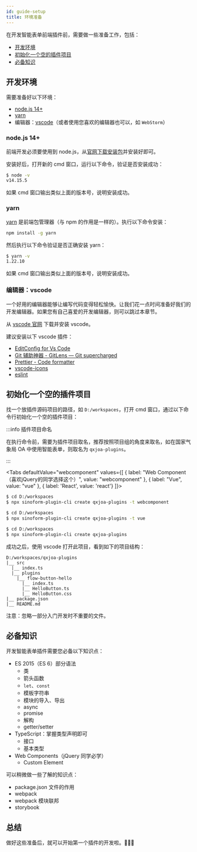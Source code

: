```yaml
---
id: guide-setup
title: 环境准备
---
```



在开发智能表单前端插件前，需要做一些准备工作，包括：

- [开发环境](#开发环境)
- [初始化一个空的插件项目](#初始化一个空的插件项目)
- [必备知识](#必备知识)

## 开发环境

需要准备好以下环境：

- [node.js 14+](https://nodejs.org/en/)
- [yarn](https://yarnpkg.com/)
- 编辑器：[vscode](https://code.visualstudio.com/)（或者使用您喜欢的编辑器也可以，如 `WebStorm`）

### node.js 14+

前端开发必须要使用到 node.js，从[官网下载安装包](https://nodejs.org/zh-cn/download/)并安装好即可。

安装好后，打开新的 cmd 窗口，运行以下命令，验证是否安装成功：

```bash
$ node -v
v14.15.5
```

如果 cmd 窗口输出类似上面的版本号，说明安装成功。

### yarn

[yarn](https://yarnpkg.com/) 是前端包管理器（与 npm 的作用是一样的）。执行以下命令安装：

```bash
npm install -g yarn
```

然后执行以下命令验证是否正确安装 yarn：

```bash
$ yarn -v
1.22.10
```

如果 cmd 窗口输出类似上面的版本号，说明安装成功。

### 编辑器：vscode

一个好用的编辑器能够让编写代码变得轻松愉快。让我们花一点时间准备好我们的开发编辑器。如果您有自己喜爱的开发编辑器，则可以跳过本章节。

从 [vscode 官网](https://code.visualstudio.com/) 下载并安装 vscode。

建议安装以下 vscode 插件：

- [EditConfig for Vs Code](https://marketplace.visualstudio.com/items?itemName=EditorConfig.EditorConfig)
- [Git 辅助神器 - GitLens — Git supercharged](https://marketplace.visualstudio.com/items?itemName=eamodio.gitlens)
- [Prettier - Code formatter](https://marketplace.visualstudio.com/items?itemName=esbenp.prettier-vscode)
- [vscode-icons](https://marketplace.visualstudio.com/items?itemName=robertohuertasm.vscode-icons)
- [eslint](https://marketplace.visualstudio.com/items?itemName=dbaeumer.vscode-eslint)

## 初始化一个空的插件项目

找一个放插件源码项目的路径，如 `D:/workspaces`，打开 cmd 窗口，通过以下命令行初始化一个空的插件项目：

:::info 插件项目命名

在执行命令前，需要为插件项目取名，推荐按照项目组的角度来取名，如在国家气象局 OA 中使用智能表单，则取名为 `qxjoa-plugins`。

:::

<Tabs defaultValue="webcomponent"
  values={[
    { label: "Web Component（喜欢jQuery的同学选择这个）", value: "webcomponent" },
    { label: "Vue", value: "vue" },
    { label: 'React', value: 'react'}
  ]}>
  <TabItem value="webcomponent">

```bash
$ cd D:/workspaces
$ npx sinoform-plugin-cli create qxjoa-plugins -t webcomponent
```

  </TabItem>
  <TabItem value="vue">

```bash
$ cd D:/workspaces
$ npx sinoform-plugin-cli create qxjoa-plugins -t vue
```

  </TabItem>
  <TabItem value="react">

```bash
$ cd D:/workspaces
$ npx sinoform-plugin-cli create qxjoa-plugins
```

  </TabItem>
</Tabs>

成功之后，使用 vscode 打开此项目，看到如下的项目结构：

```
D:/workspaces/qxjoa-plugins
|__ src
  |__ index.ts
  |__ plugins
    |__ flow-button-hello
      |__ index.ts
      |__ HelloButton.ts
      |__ HelloButton.css
|__ package.json
|__ README.md
```

注意：忽略一部分入门开发时不重要的文件。

## 必备知识

开发智能表单插件需要您必备以下知识点：

- ES 2015（ES 6）部分语法
  - 类
  - 箭头函数
  - `let`、`const`
  - 模板字符串
  - 模块的导入、导出
  - async
  - promise
  - 解构
  - getter/setter
- TypeScript：掌握类型声明即可
  - 接口
  - 基本类型
- Web Components（jQuery 同学必学）
  - Custom Element

可以稍微做一些了解的知识点：

- package.json 文件的作用
- webpack
- webpack 模块联邦
- storybook

## 总结

做好这些准备后，就可以开始第一个插件的开发啦。🌟🌟🌟
